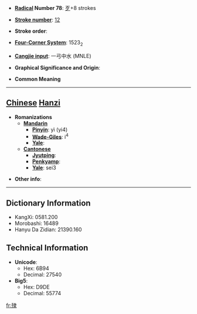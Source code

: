 * '''[[Wiktionary:Chinese radical index| Radical]] Number 78''': [[Wiktionary:Chinese radical index 歹|歹]]+8 strokes

* '''[[Wiktionary:Chinese total strokes index|Stroke number]]''': [[Wiktionary:Chinese total strokes index 12|12]]

* '''Stroke order''': 

* '''[[Wiktionary:Chinese four corner index|Four-Corner System]]''': 1523<sub>2</sub>

* '''[[Wiktionary:Chinese Cangjie index|Cangjie input]]''': 一弓中水 (MNLE)

* '''Graphical Significance and Origin''': 

* '''Common Meaning'''

----

== [[Chinese]] [[Hanzi]] ==

* '''Romanizations'''
** '''[[Mandarin]]'''
*** '''[[Pinyin]]''': yì (yi4)
*** '''[[Wade-Giles]]''': i<sup>4</sup>
*** '''[[Yale]]''': 
** '''[[Cantonese]]'''
*** '''[[Jyutping]]''':
*** '''[[Penkyamp]]''': 
*** '''[[Yale]]''': sei3

* '''Other info''': 

----

== Dictionary Information ==

* KangXi: 0581.200
* Morobashi: 16489
* Hanyu Da Zidian: 21390.160

== Technical Information ==

* '''Unicode''':
** Hex: 6B94
** Decimal: 27540
* '''Big5''':
** Hex: D9DE
** Decimal: 55774

[[fr:殔]]